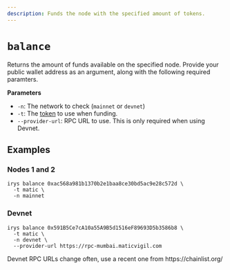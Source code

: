 ```yaml
---
description: Funds the node with the specified amount of tokens.
---
```



# `balance`

Returns the amount of funds available on the specified node. Provide your public wallet address as an argument, along with the following required paramters.

**Parameters**

<div className="-mt-6" />

- `-n`: The network to check (`mainnet` or `devnet`)
- `-t`: The [token](/overview/supported-tokens) to use when funding.
- `--provider-url`: RPC URL to use. This is only required when using Devnet.

## Examples

### Nodes 1 and 2

```console
irys balance 0xac568a981b1370b2e1baa8ce30bd5ac9e28c572d \
  -t matic \
  -n mainnet
```

### Devnet

```console
irys balance 0x591B5Ce7cA10a55A9B5d1516eF89693D5b3586b8 \
  -t matic \
  -n devnet \
  --provider-url https://rpc-mumbai.maticvigil.com
```

<Callout type="info" emoji="ℹ️">
	Devnet RPC URLs change often, use a recent one from https://chainlist.org/
</Callout>
